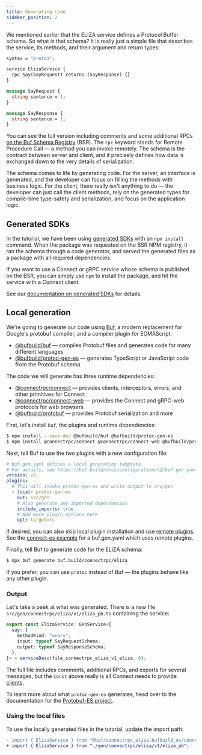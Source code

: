 ```yaml
---
title: Generating code
sidebar_position: 2
---
```


We mentioned earlier that the ELIZA service defines a Protocol Buffer schema.
So what _is_ that schema? It is really just a simple file that describes the
service, its methods, and their argument and return types:

```protobuf
syntax = "proto3";

service ElizaService {
  rpc Say(SayRequest) returns (SayResponse) {}
}

message SayRequest {
  string sentence = 1;
}

message SayResponse {
  string sentence = 1;
}
```

You can see the full version including comments and some additional RPCs
[on the Buf Schema Registry](https://buf.build/connectrpc/eliza/file/main:connectrpc/eliza/v1/eliza.proto) (BSR).
The `rpc` keyword stands for Remote Procedure Call — a method you can invoke
remotely. The schema is the contract between server and client, and it
precisely defines how data is exchanged down to the very details of
serialization.

The schema comes to life by generating code. For the server, an interface
is generated, and the developer can focus on filling the methods with business
logic. For the client, there really isn't anything to do — the developer can
just call the client methods, rely on the generated types for compile-time
type-safety and serialization, and focus on the application logic.


## Generated SDKs

In the tutorial, we have been using [generated SDKs](https://buf.build/docs/bsr/generated-sdks/npm)
with an `npm install` command. When the package was requested on the BSR NPM registry, it ran
the schema through a code generator, and served the generated files as a
package with all required dependencies.

If you want to use a Connect or gRPC service whose schema is published on the
BSR, you can simply use `npm` to install the package, and hit the service with
a Connect client.

See our [documentation on generated SDKs](https://buf.build/docs/bsr/generated-sdks/overview)
for details.

## Local generation

We're going to generate our code using [Buf](https://buf.build/product/cli/),
a modern replacement for Google's protobuf compiler, and a compiler plugin for ECMAScript:

- [@bufbuild/buf](https://www.npmjs.com/package/@bufbuild/buf) — compiles Protobuf files and generates code for many different languages
- [@bufbuild/protoc-gen-es](https://www.npmjs.com/package/@bufbuild/protoc-gen-es) — generates TypeScript or JavaScript code from the Protobuf schema

The code we will generate has three runtime dependencies:

- [@connectrpc/connect](https://www.npmjs.com/package/@connectrpc/connect) — provides clients, interceptors, errors, and other primitives for Connect
- [@connectrpc/connect-web](https://www.npmjs.com/package/@connectrpc/connect-web) — provides the Connect and gRPC-web protocols for web browsers
- [@bufbuild/protobuf](https://www.npmjs.com/package/@bufbuild/protobuf) — provides Protobuf serialization and more

First, let's install `buf`, the plugins and runtime dependencies:

```bash
$ npm install --save-dev @bufbuild/buf @bufbuild/protoc-gen-es
$ npm install @connectrpc/connect @connectrpc/connect-web @bufbuild/protobuf
```

Next, tell Buf to use the two plugins with a new configuration file:

```yaml title="buf.gen.yaml"
# buf.gen.yaml defines a local generation template.
# For details, see https://buf.build/docs/configuration/v2/buf-gen-yaml
version: v2
plugins:
  # This will invoke protoc-gen-es and write output to src/gen
  - local: protoc-gen-es
    out: src/gen
    # Also generate any imported dependencies
    include_imports: true
    # Add more plugin options here
    opt: target=ts
```

If desired, you can also skip local plugin installation and use [remote plugins](https://buf.build/docs/bsr/remote-plugins/overview).
See the [connect-es example](https://buf.build/docs/bsr/remote-plugins/usage/#45-connect-es) for a buf.gen.yaml which uses remote plugins.

Finally, tell Buf to generate code for the ELIZA schema:

```bash
$ npx buf generate buf.build/connectrpc/eliza
```

If you prefer, you can use `protoc` instead of Buf — the plugins behave like
any other plugin.


### Output

Let's take a peek at what was generated. There is a new file `src/gen/connectrpc/eliza/v1/eliza_pb.ts` containing the service:

```ts
export const ElizaService: GenService<{
  say: {
    methodKind: "unary";
    input: typeof SayRequestSchema;
    output: typeof SayResponseSchema;
  },
}> = serviceDesc(file_connectrpc_eliza_v1_eliza, 0);
```

The full file includes comments, additional RPCs, and exports for several messages, but the `const`
above really is all Connect needs to provide [clients](/docs/web/using-clients).

To learn more about what `protoc-gen-es` generates, head over to the documentation for the
[Protobuf-ES project](https://github.com/bufbuild/protobuf-es/blob/v2.2.1/MANUAL.md#generated-code).

### Using the local files

To use the locally generated files in the tutorial, update the import path:

```diff
- import { ElizaService } from "@buf/connectrpc_eliza.bufbuild_es/connectrpc/eliza/v1/eliza_pb";
+ import { ElizaService } from "./gen/connectrpc/eliza/v1/eliza_pb";
```
